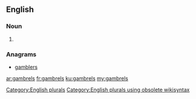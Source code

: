 ==English==

===Noun===
{{head|en}}

# {{plural of|gambrel}}

===Anagrams===
* [[gamblers#English|gamblers]]

[[Category:English plurals]][[Category:English plurals using obsolete wikisyntax]]

[[ar:gambrels]]
[[fr:gambrels]]
[[ku:gambrels]]
[[my:gambrels]]